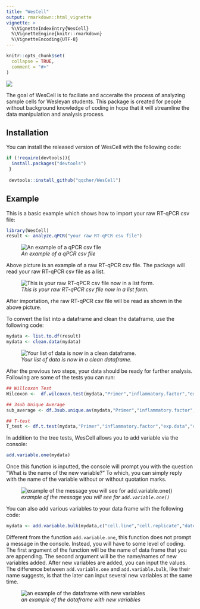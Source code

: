 ```yaml
---
title: "WesCell"
output: rmarkdown::html_vignette
vignette: >
  %\VignetteIndexEntry{WesCell}
  %\VignetteEngine{knitr::rmarkdown}
  %\VignetteEncoding{UTF-8}
---
```


```r
knitr::opts_chunk$set(
  collapse = TRUE,
  comment = "#>"
)
```

![](readme_p1.jpg)

<!-- badges: start -->
<!-- badges: end -->

The goal of WesCell is to faciliate and acceralte the process of analyzing sample cells for Wesleyan students. This package is created for people without background knowledge of coding in hope that it will streamline the data manipulation and analysis process. 

## Installation

You can install the released version of WesCell with the following code:

``` r
if (!require(devtools)){
  install.packages("devtools")
 }
 
 devtools::install_github("qqcher/WesCell")
```

## Example

This is a basic example which shows how to import your raw RT-qPCR csv file:

```r
library(WesCell)
result <- analyze.qPCR("your raw RT-qPCR csv file")
```

![*An example of a qPCR csv file*](Result.jpg) 
  
  Above picture is an example of a raw RT-qPCR csv file. The package will read your raw RT-qPCR csv file as a list. 

![*This is your raw RT-qPCR csv file now in a list form.*](Result2.jpg)
 
  After importation, rhe raw RT-qPCR csv file will be read as shown in the above picture.

  To convert the list into a dataframe and clean the dataframe, use the following code:
```r
mydata <- list.to.df(result)
mydata <- clean.data(mydata)
```

![*Your list of data is now in a clean dataframe.*](list.to.df.jpg)

  After the previous two steps, your data should be ready for further analysis. Following are some of the tests you can run:

```r
## Willcoxon Test
Wilcoxon <-  df.wilcoxon.test(mydata,"Primer","inflammatory.factor","exp.data","cell.line")

## 3sub Unique Average
sub_average <- df.3sub.unique.av(mydata,"Primer","inflammatory.factor","exp.data","cell.line")

## T-test
T_test <- df.t.test(mydata,"Primer","inflammatory.factor","exp.data","cell.line")
```

  In addition to the tree tests, WesCell allows you to add variable via the console:
```r
add.variable.one(mydata)
```
  Once this function is inputted, the console will prompt you with the question "What is the name of the new variable?" To which, you can simply reply with the name of the variable without or without quotation marks.
  
  ![*example of the message you will see for `add.variable.one()`*](add_variable_one.jpg)

  You can also add various variables to your data frame with the following code:
```r
mydata <- add.variable.bulk(mydata,c("cell.line","cell.replicate","date.performed"))
```
  Different from the function `add.variable.one`, this function does not prompt a message in the console. Instead, you will have to some level of coding. The first argument of the function will be the name of data frame that you are appending. The second argument will be the name/names of new variables added. After new variables are added, you can input the values. 
  The difference between `add.variable.one` and `add.variable.bulk`, like their name suggests, is that the later can input several new variables at the same time. 
  
![*an example of the dataframe with new variables*](add.variable.bulk.jpg)


